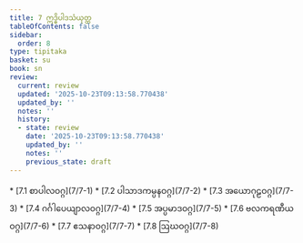 ```yaml
---
title: 7 ဣဒ္ဓိပါဒသံယုတ္တ
tableOfContents: false
sidebar:
  order: 8
type: tipitaka
basket: su
book: sn
review:
  current: review
  updated: '2025-10-23T09:13:58.770438'
  updated_by: ''
  notes: ''
  history:
  - state: review
    date: '2025-10-23T09:13:58.770438'
    updated_by: ''
    notes: ''
    previous_state: draft
---
```



<ReviewStatus review={frontmatter.review} showDetails={true} />

<HypothesisAnnotation frontmatter={frontmatter} />

<DynamicBreadcrumb />



<TableOfContents book="sn" section="7">
* [7.1 စာပါလဝဂ္ဂ](7/7-1)
* [7.2 ပါသာဒကမ္ပနဝဂ္ဂ](7/7-2)
* [7.3 အယောဂုဠဝဂ္ဂ](7/7-3)
* [7.4 ဂင်္ဂါပေယျာလဝဂ္ဂ](7/7-4)
* [7.5 အပ္ပမာဒဝဂ္ဂ](7/7-5)
* [7.6 ဗလကရဏီယဝဂ္ဂ](7/7-6)
* [7.7 ဧသနာဝဂ္ဂ](7/7-7)
* [7.8 ဩဃဝဂ္ဂ](7/7-8)
</TableOfContents>